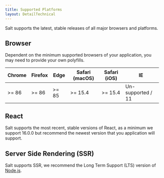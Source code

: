 ```yaml
---
title: Supported Platforms
layout: DetailTechnical
---
```


Salt supports the latest, stable releases of all major browsers and platforms.  

## Browser

Dependent on the minimum supported browsers of your application, you may need to provide your own polyfills.

| Chrome | Firefox  | Edge    | Safari (macOS) | Safari (iOS) | IE                |
| ------ | -------- | ------- | -------------- | ------------ | ----------------- |
| >= 86  |  >= 86   |  >= 85  |  >= 15.4       | >= 15.4      | Un-supported / 11 |

## React

Salt supports the most recent, stable versions of React, as a minimum we support 16.0.0 but recommend the newest version that you application will support. 

## Server Side Rendering (SSR)

Salt supports SSR, we recommend the Long Term Support (LTS) version of [Node.js](https://nodejs.org/en).
